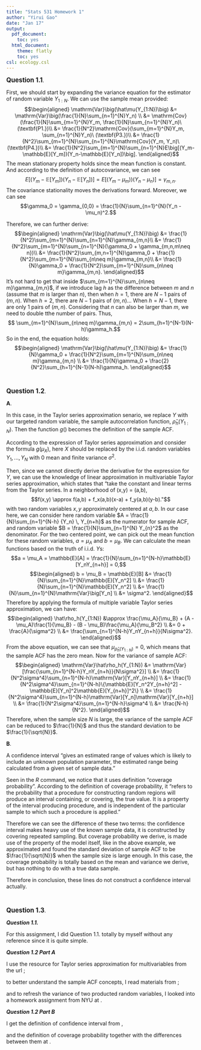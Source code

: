 ```yaml
---
title: "Stats 531 Homework 1"
author: "Yirui Gao"
date: "Jan 17"
output:
  pdf_document:
    toc: yes
  html_document:
    theme: flatly
    toc: yes
csl: ecology.csl
---
```


\newcommand\prob{\mathbb{P}}
\newcommand\E{\mathbb{E}}
\newcommand\var{\mathrm{Var}}
\newcommand\cov{\mathrm{Cov}}


**<big>Question 1.1</big>**. 

First, we should start by expanding the variance equation for the estimator of random variable $Y_{1:N}$. We can use the sample mean provided:
$$\begin{aligned}
  \var\big(\hat\mu(Y_{1:N})\big) &= \var\big(\frac{1}{N}\sum_{n=1}^{N}Y_n) \\
                                &= \cov(\frac{1}{N}\sum_{m=1}^{N}Y_m, \frac{1}{N}\sum_{n=1}^{N}Y_n)\ (\textbf{P1.})\\
                                &= \frac{1}{N^2}\cov(\sum_{m=1}^{N}Y_m, \sum_{n=1}^{N}Y_n)\ (\textbf{P3.})\\
                                &= \frac{1}{N^2}\sum_{m=1}^{N}\sum_{n=1}^{N}\cov(Y_m, Y_n)\ (\textbf{P4.})\\
                                &= \frac{1}{N^2}\sum_{m=1}^{N}\sum_{n=1}^{N}E\big[(Y_m-\E[Y_m])(Y_n-\E[Y_n])\big].
\end{aligned}$$
The mean stationary property holds since the mean function is constant. And according to the definition of autocovariance, we can see 
$$E\big[(Y_m-\E[Y_m])(Y_n-\E[Y_n])\big] = E\big[(Y_m-\mu_m))(Y_n-\mu_n)\big] = \gamma_{m,n}.$$
The covariance stationality moves the derivations forward. Moreover, we can see $$\gamma_0 = \gamma_{0,0} = \frac{1}{N}\sum_{n=1}^{N}(Y_n - \mu_n)^2.$$

Therefore, we can further derive:
$$\begin{aligned}
  \var\big(\hat\mu(Y_{1:N})\big) &= \frac{1}{N^2}\sum_{m=1}^{N}\sum_{n=1}^{N}\gamma_{m,n}\\
                                &= \frac{1}{N^2}\sum_{m=1}^{N}\sum_{n=1}^{N}(\gamma_0 + \gamma_{m,n,m\neq n})\\
                                &= \frac{1}{N^2}\sum_{m,n=1}^{N}\gamma_0 + \frac{1}{N^2}\sum_{m=1}^{N}\sum_{n\neq m}\gamma_{m,n}\\
                                &= \frac{1}{N}\gamma_0 + \frac{1}{N^2}\sum_{m=1}^{N}\sum_{n\neq m}\gamma_{m,n}.
\end{aligned}$$
It's not hard to get that inside $\sum_{m=1}^{N}\sum_{n\neq m}\gamma_{m,n}$, if we introduce lag $h$ as the difference between $m$ and $n$ (assume that $m$ is larger than $n$), then when $h = 1$, there are $N-1$ pairs of ($m,n$). When $h = 2$, there are $N-1$ pairs of ($m,n$)... When $h = N-1$, there are only 1 pairs of ($m,n$). Considering that $n$ can also be larger than $m$, we need to double tthe number of pairs. Thus,
$$ \sum_{m=1}^{N}\sum_{n\neq m}\gamma_{m,n} = 2\sum_{h=1}^{N-1}(N-h)\gamma_h.$$
So in the end, the equation holds:
$$\begin{aligned}
  \var\big(\hat\mu(Y_{1:N})\big) &= \frac{1}{N}\gamma_0 + \frac{1}{N^2}\sum_{m=1}^{N}\sum_{n\neq m}\gamma_{m,n} \\
                                &= \frac{1}{N}\gamma_0 + \frac{2}{N^2}\sum_{h=1}^{N-1}(N-h)\gamma_h.
\end{aligned}$$



<br>

**<big>Question 1.2</big>**.  

**A**. 

In this case, in the Taylor series approximation senario, we replace $Y$ with our targeted random variable, the sample autocorrelation function, $\hat\rho_h(Y_{1:N}).$ Then the function $g()$ becomes the definition of the sample ACF. 

According to the expression of Taylor series approximation and consider the formula $g(\mu_X)$, here $X$ should be replaced by the i.i.d. random variables $Y_1,...,Y_N$ with 0 mean and finite variance $\sigma^2$. 

Then, since we cannot directly derive the derivative for the expression for $Y$, we can use the knowledge of linear approximation in multivariable Taylor series approximation, which states that "take the constant and linear terms from the Taylor series. In a neighborhood of (x,y) = (a,b),
$$f(x,y) \approx f(a,b) + f_x(a,b)(x-a) + f_y(a,b)(y-b)."$$ with two random variables $x, y$ approximately centered at $a, b$. In our case here, we can consider here random variable $A = \frac{1}{N}\sum_{n=1}^{N-h} {Y_n} \, Y_{n+h}$ as the numerator for sample ACF, and random variable $B = \frac{1}{N}\sum_{n=1}^{N} Y_{n}^2$ as the denominator. For the two centered point, we can pick out the mean function for these random variables, $a = \mu_A$ and $b = \mu_B$.
We can calculate the mean functions based on the truth of i.i.d. $Y$s:
$$a = \mu_A = \E[A] = \frac{1}{N}\sum_{n=1}^{N-h}\E[Y_nY_{n+h}] = 0,$$
$$\begin{aligned}
  b = \mu_B = \E[B] &= \frac{1}{N}\sum_{n=1}^{N}\E[Y_n^2] \\
                  &= \frac{1}{N}\sum_{n=1}^{N}\E[Y_n^2] \\
                  &= \frac{1}{N}\sum_{n=1}^{N}\var\big[Y_n] \\
                  &= \sigma^2.
\end{aligned}$$
Therefore by applying the formula of multiple variable Taylor series approximation, we can have:
$$\begin{aligned}
  \hat\rho_h(Y_{1:N}) &\approx \frac{\mu_A}{\mu_B} + (A - \mu_A)\frac{1}{\mu_B} - (B - \mu_B)\frac{\mu_A}{\mu_B^2} \\
                    &= 0 + \frac{A}{\sigma^2} \\
                    &= \frac{\sum_{n=1}^{N-h}Y_nY_{n+h}}{N\sigma^2}.
\end{aligned}$$
From the above equation, we can see that $\mu_{\hat\rho_h(Y_{1:N})} = 0$, which means that the sample ACF has the zero mean.
Now for the variance of sample ACF:
$$\begin{aligned}
  \var\hat\rho_h(Y_{1:N}) &= \var[\frac{\sum_{n=1}^{N-h}Y_nY_{n+h}}{N\sigma^2}] \\
                            &= \frac{1}{N^2\sigma^4}\sum_{n=1}^{N-h}\var[Y_nY_{n+h}] \\
                            &= \frac{1}{N^2\sigma^4}\sum_{n=1}^{N-h}\{\E[Y_n^2Y_{n+h}^2] - \E[Y_n]^2\E[Y_{n+h}]^2\} \\
                            &= \frac{1}{N^2\sigma^4}\sum_{n=1}^{N-h}\var[Y_n]\var[Y_{n+h}] \\
                            &= \frac{1}{N^2\sigma^4}\sum_{n=1}^{N-h}\sigma^4 \\
                            &= \frac{N-h}{N^2}.
\end{aligned}$$
Therefore, when the sample size $N$ is large, the variance of the sample ACF can be reduced to $\frac{1}{N}$ and thus the standard deviation to be $\frac{1}{\sqrt{N}}$.



**B**.

A confidence interval "gives an estimated range of values which is likely to include an unknown population parameter, the estimated range being calculated from a given set of sample data."

Seen in the $R$ command, we notice that it uses definition "coverage probability". According to the definition of coverage probability, it "refers to the probability that a procedure for constructing random regions will produce an interval containing, or covering, the
true value. It is a property of the interval producing procedure, and is independent of the particular sample to which such a procedure is applied."

Therefore we can see the difference of these two terms: the confidence interval makes heavy use of the known sample data, it is constructed by covering repeated sampling. But coverage probability we derive, is made use of the property of the model itself, like in the above example, we approximated and found the standard deviation of sample ACF to be $\frac{1}{\sqrt{N}}$ when the sample size is large enough. In this case, the coverage probability is totally based on the mean and variance we derive, but has nothing to do with a true data sample.

Therefore in conclusion, these lines do not construct a confidence interval actually.



<br>

**<big>Question 1.3</big>**. 

***Question 1.1.***

For this assignment, I did Question 1.1. totally by myself without any reference since it is quite simple.


***Question 1.2 Part A***

I use the resource for Taylor series approximation for multivariables from the url \url{http://www.math.ucdenver.edu/~esulliva/Calculus3/Taylor.pdf};

to better understand the sample ACF concepts, I read materials from \url{https://www.stat.berkeley.edu/~arturof/Teaching/STAT248/lab05_part2.html};

and to refresh the variance of two producted random variables, I looked into a homework assignment from NYU at \url{http://people.stern.nyu.edu/wgreene/MathStat/Problem3-Solutions.pdf}.


***Question 1.2 Part B***

I get the definition of confidence interval from \url{http://www.stat.yale.edu/Courses/1997-98/101/confint.htm},

and the definition of coverage probability together with the differences between them at \url{https://www.stats.ox.ac.uk/pub/bdr/IAUL/Course1Notes5.pdf}.
